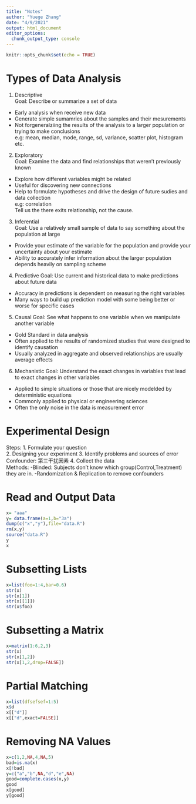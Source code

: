 ```yaml
---
title: "Notes"
author: "Yuege Zhang"
date: "4/9/2021"
output: html_document
editor_options: 
  chunk_output_type: console
---
```


```r
knitr::opts_chunk$set(echo = TRUE)
```

# Types of Data Analysis
1. Descriptive   
Goal: Describe or summarize a set of data  
- Early analysis when receive new data   
- Generate simple sumamries about the samples and their mesurements  
- Not forgeneralziing the results of the analysis to a larger population or trying to make conclusions  
e.g: mean, median, mode, range, sd, variance, scatter plot, histogram etc.    
2. Exploratory  
Goal: Examine the data and find relationships that weren't previously known  
- Explore how different variables might be related  
- Useful for discovering new connections  
- Help to formulate hypotheses and drive the design of future sudies and data collection    
e.g: correlation   
Tell us the there exits relationship, not the cause.
3. Inferential    
Goal: Use a relatively small sample of data to say something about the population at large   
- Provide your estimate of the variable for the population and provide your uncertainty about your estimate   
- Ability to accurately infer information about the larger population depends heavily on sampling scheme    
4. Predictive
Goal: Use current and historical data to make predictions about future data  
- Accuracy in predictions is dependent on measuring the right variables   
- Many ways to build up prediction model with some being better or worse for specific cases   
5. Causal
Goal: See what happens to one variable when we manipulate another variable  
- Gold Standard in data analysis  
- Often applied to the results of randomized studies that were designed to identify causation   
- Usually analyzed in aggregate and observed relationships are usually average effects   
6. Mechanistic
Goal: Understand the exact changes in variables that lead to exact changes in other variables
- Applied to simple situations or those that are nicely modelded by deterministic equations   
- Commonly applied to physical or engineering sciences   
- Often the only noise in the data is measurement error   


# Experimental Design
Steps:
1. Formulate your question  
2. Designing your experiment
3. Identify problems and sources of error
Confounder: 第三干扰因素
4. Collect the data   
Methods:
-Blinded: Subjects don't know which group(Control,Treatment) they are in. 
  -Randomization & Replication to remove confounders

# Read and Output Data
```r
x= "aaa"
y= data.frame(a=1,b="3a")
dump(c("x","y"),file="data.R")
rm(x,y)
source("data.R")
y
x
```

# Subsetting Lists
```r
x=list(foo=1:4,bar=0.6)
str(x)
str(x[1])
str(x[[1]])
str(x$foo)
```

# Subsetting a Matrix
```r
x=matrix(1:6,2,3)
str(x)
str(x[1,2])
str(x[1,2,drop=FALSE])
```

# Partial Matching
```r
x=list(dfsefsef=1:5)
x$d
x[["d"]]
x[["d",exact=FALSE]]

```

# Removing NA Values
```r
x=c(1,2,NA,4,NA,5)
bad=is.na(x)
x[!bad]
y=c("a","b",NA,"d","e",NA)
good=complete.cases(x,y)
good
x[good]
y[good]


```













